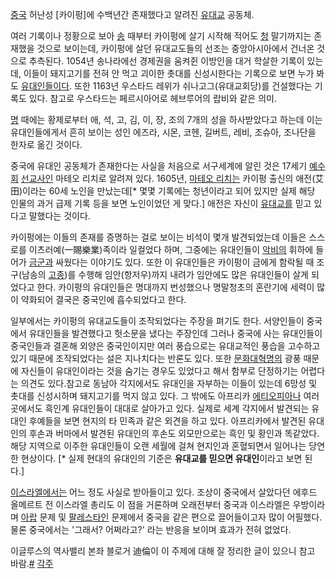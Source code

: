 [[중국]] 허난성 [카이펑]에 수백년간 존재했다고 알려진 [[유대교]] 공동체.

여러 기록이나 정황으로 보아 [[송]] 때부터 카이펑에 살기 시작해 적어도 [[청]] 말기까지는 존재했을 것으로 보이는데, 카이펑에 살던 유대교도들의 선조는 중앙아시아에서 건너온 것으로 추측된다. 1054년 송나라에선 경제권을 움켜쥔 이방인을 대거 학살한 기록이 있는데, 이들이 돼지고기를 전혀 안 먹고 괴이한 촛대를 신성시한다는 기록으로 보면 누가 봐도 [[유대인]]들이다. 또한 1163년 우스타드 레위가 쉬나고그(유대교회당)를 건설했다는 기록도 있다. 참고로 우스타드는 페르시아어로 헤브루어의 랍비와 같은 의미.

[[명]] 때에는 황제로부터 애, 석, 고, 김, 이, 장, 조의 7개의 성을 하사받았다고 하는데 이는 유대인들에게서 흔히 보이는 성인 에즈라, 시몬, 코헨, 길버트, 레비, 조슈아, 조나단을 한자로 옮긴 것이다.

중국에 유대인 공동체가 존재한다는 사실을 처음으로 서구세계에 알린 것은 17세기 [[예수회]] [[선교사]]인 마테오 리치로 알려져 있다. 1605년, [[마테오 리치]]는 카이펑 출신의 애전(艾田)이라는 60세 노인을 만났는데[* 몇몇 기록에는 청년이라고 되어 있지만 실제 해당 인물의 과거 급제 기록 등을 보면 노인이었던 게 맞다.] 애전은 자신이 [[유대교]]를 믿고 있다고 말했다는 것이다.

카이펑에는 이들의 존재를 증명하는 걸로 보이는 비석이 몇개 발견되었는데 이들은 스스로를 이츠러예(一賜樂業)족이라 일컬었다 하며, 그중에는 유대인들이 [[악비]]의 휘하에 들어가 [[금]]군과 싸웠다는 이야기도 있다. 또한 이 유대인들은 카이펑이 금에게 함락될 때 조구(남송의 [[고종]])를 수행해 임안(항저우)까지 내려가 임안에도 많은 유대인들이 살게 되었다고 한다. 카이펑의 유대인들은 명대까지 번성했으나 명말청초의 혼란기에 세력이 많이 약화되어 결국은 중국인에 흡수되었다고 한다.

일부에서는 카이펑의 유대교도들이 조작되었다는 주장을 펴기도 한다. 서양인들이 중국에서 유대인들을 발견했다고 헛소문을 냈다는 주장인데 그러나 중국에 사는 유대인들이 중국인들과 결혼해 외양은 중국인이지만 여러 풍습으로는 유대교적인 풍습을 고수하고 있기 때문에 조작되었다는 설은 지나치다는 반론도 있다. 또한 [[문화대혁명]]의 광풍 때문에 자신들이 유대인이라는 것을 숨기는 경우도 있었다고 해서 함부로 단정하기는 어렵다는 의견도 있다.참고로 동남아 각지에서도 유대인을 자부하는 이들이 있는데 6망성 및 촛대를 신성시하며 돼지고기를 먹지 않고 있다. 그 밖에도 아프리카 [[에티오피아]]나 여러 곳에서도 흑인계 유대인들이 대대로 살아가고 있다. 실제로 세계 각지에서 발견되는 유대인 후예들을 보면 현지의 타 민족과 같은 외견을 하고 있다. 아프리카에서 발견된 유대인의 후손과 버마에서 발견된 유대인의 후손도 외모만으로는 흑인 및 황인과 똑같았다.해당 지역으로 이주한 유대인들이 오랜 세월에 걸쳐 현지인과 혼혈되면서 일어나는 당연한 현상이다. [* 실제 현대의 유대인의 기준은 '''유대교를 믿으면 유대인'''이라고 보면 된다.]

[[이스라엘]]에서는 어느 정도 사실로 받아들이고 있다. 조상이 중국에서 살았다던 에후드 올메르트 전 이스라엘 총리도 이 점을 거론하며 오래전부터 중국과 이스라엘은 우방이라며 [[아랍]] 문제 및 [[팔레스타인]] 문제에서 중국을 같은 편으로 끌어들이고자 많이 어필했다. 물론 중국에서는 '그래서? 어쩌라고?' 라는 반응을 보이며 효과가 전혀 없었다. 

이글루스의 역사밸리 본좌 블로거 迪倫이 이 주제에 대해 잘 정리한 글이 있으니 참고 바람.[http://dylanzhai.egloos.com/3434903 #]
[[각주]]
